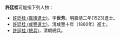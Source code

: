 '''許廷桂'''可能指下列人物：
*[[許廷桂_(嘉靖進士)|許廷桂 (嘉靖進士)]]，字'''世芳'''。明嘉靖二年(1523)進士。
*[[許廷桂_(咸豐進士)|許廷桂 (咸豐進士)]]，清咸豐十年（1860年）進士。
*[[許廷桂_(總兵)|許廷桂 (總兵)]]，清朝總兵。

{{disambig|X許|Cat=三字許姓人名消歧義}}